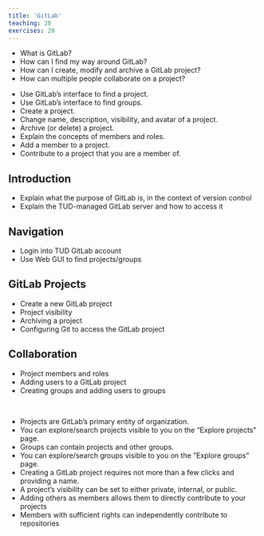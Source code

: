 ```yaml
---
title: 'GitLab'
teaching: 20
exercises: 20
---
```


:::::::::::::::::::::::::::::::::::::: questions 

- What is GitLab?
- How can I find my way around GitLab?
- How can I create, modify and archive a GitLab project?
- How can multiple people collaborate on a project?

::::::::::::::::::::::::::::::::::::::::::::::::

::::::::::::::::::::::::::::::::::::: objectives

- Use GitLab’s interface to find a project.
- Use GitLab’s interface to find groups.
- Create a project.
- Change name, description, visibility, and avatar of a project.
- Archive (or delete) a project.
- Explain the concepts of members and roles.
- Add a member to a project.
- Contribute to a project that you are a member of.

::::::::::::::::::::::::::::::::::::::::::::::::

## Introduction

- Explain what the purpose of GitLab is, in the context of version control
- Explain the TUD-managed GitLab server and how to access it

## Navigation

- Login into TUD GitLab account
- Use Web GUI to find projects/groups

## GitLab Projects

- Create a new GitLab project
- Project visibility
- Archiving a project
- Configuring Git to access the GitLab project

## Collaboration

- Project members and roles
- Adding users to a GitLab project
- Creating groups and adding users to groups

&nbsp;
&nbsp;
&nbsp;

::::::::::::::::::::::::::::::::::::: keypoints 

- Projects are GitLab’s primary entity of organization.
- You can explore/search projects visible to you on the “Explore projects” page.
- Groups can contain projects and other groups.
- You can explore/search groups visible to you on the ”Explore groups” page.
- Creating a GitLab project requires not more than a few clicks and providing a name.
- A project’s visibility can be set to either private, internal, or public.
- Adding others as members allows them to directly contribute to your projects
- Members with sufficient rights can independently contribute to repositories

::::::::::::::::::::::::::::::::::::::::::::::::

